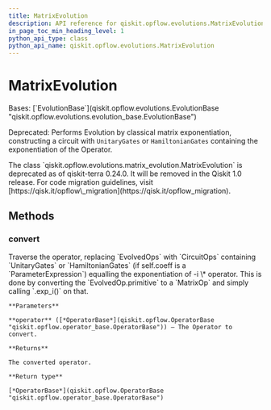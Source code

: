 ```yaml
---
title: MatrixEvolution
description: API reference for qiskit.opflow.evolutions.MatrixEvolution
in_page_toc_min_heading_level: 1
python_api_type: class
python_api_name: qiskit.opflow.evolutions.MatrixEvolution
---
```


# MatrixEvolution

<Class id="qiskit.opflow.evolutions.MatrixEvolution" isDedicatedPage={true} github="https://github.com/qiskit/qiskit/tree/stable/0.46/qiskit/opflow/evolutions/matrix_evolution.py" signature="qiskit.opflow.evolutions.MatrixEvolution">
  Bases: [`EvolutionBase`](qiskit.opflow.evolutions.EvolutionBase "qiskit.opflow.evolutions.evolution_base.EvolutionBase")

  Deprecated: Performs Evolution by classical matrix exponentiation, constructing a circuit with `UnitaryGates` or `HamiltonianGates` containing the exponentiation of the Operator.

  <Admonition title="Deprecated since version 0.24.0" type="danger">
    The class `qiskit.opflow.evolutions.matrix_evolution.MatrixEvolution` is deprecated as of qiskit-terra 0.24.0. It will be removed in the Qiskit 1.0 release. For code migration guidelines, visit [https://qisk.it/opflow\_migration](https://qisk.it/opflow_migration).
  </Admonition>

  ## Methods

  ### convert

  <Function id="qiskit.opflow.evolutions.MatrixEvolution.convert" signature="convert(operator)">
    Traverse the operator, replacing `EvolvedOps` with `CircuitOps` containing `UnitaryGates` or `HamiltonianGates` (if self.coeff is a `ParameterExpression`) equalling the exponentiation of -i \* operator. This is done by converting the `EvolvedOp.primitive` to a `MatrixOp` and simply calling `.exp_i()` on that.

    **Parameters**

    **operator** ([*OperatorBase*](qiskit.opflow.OperatorBase "qiskit.opflow.operator_base.OperatorBase")) – The Operator to convert.

    **Returns**

    The converted operator.

    **Return type**

    [*OperatorBase*](qiskit.opflow.OperatorBase "qiskit.opflow.operator_base.OperatorBase")
  </Function>
</Class>

